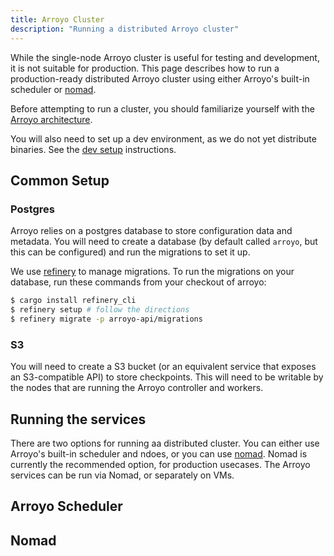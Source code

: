 ```yaml
---
title: Arroyo Cluster
description: "Running a distributed Arroyo cluster"
---
```


While the single-node Arroyo cluster is useful for testing and development, it is not suitable for production. This
page describes how to run a production-ready distributed Arroyo cluster using either Arroyo's built-in scheduler or
[nomad](https://www.nomadproject.io/).

Before attempting to run a cluster, you should familiarize yourself with the [Arroyo architecture](/architecture).

You will also need to set up a dev environment, as we do not yet distribute binaries. See the [dev setup](/dev-setup)
instructions.

## Common Setup

### Postgres

Arroyo relies on a postgres database to store configuration data and metadata. You will need to create a database
(by default called `arroyo`, but this can be configured) and run the migrations to set it up.

We use [refinery](https://github.com/rust-db/refinery) to manage migrations. To run the migrations on your database,
run these commands from your checkout of arroyo:

```bash
$ cargo install refinery_cli
$ refinery setup # follow the directions
$ refinery migrate -p arroyo-api/migrations
```

### S3

You will need to create a S3 bucket (or an equivalent service that exposes an S3-compatible API) to store checkpoints.
This will need to be writable by the nodes that are running the Arroyo controller and workers.

## Running the services

There are two options for running aa distributed cluster. You can either use Arroyo's built-in scheduler and ndoes, or
you can use [nomad](https://www.nomadproject.io/). Nomad is currently the recommended option, for production usecases.
The Arroyo services can be run via Nomad, or separately on VMs.

## Arroyo Scheduler



## Nomad
